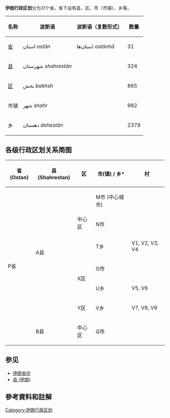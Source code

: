 '''伊朗行政区划'''分为31个省，省下设有县、区、市（市镇）、乡等。

{| class="wikitable"
|-
! 名称
! 波斯语
! 波斯语（复数形式）
! 数量
|-
| [[伊朗省份|省]]
| استان ''ostān''
| استان‌ها ''ostānhā''
| 31
|-
| [[县_(伊朗)|县]]
| شهرستان ''shahrestān''
|
| 324
|-
| [[区_(伊朗)|区]]
| بخش ''bakhsh''
|
| 865
|-
| 市镇
| شهر ''shahr''
|
| 982
|-
| 乡
| دهستان ''dehestān''
|
| 2378
|}

== 各级行政区划关系简图 ==
{| class="wikitable"
|-
!  省(Ostan)
!  县(Shahrestan)
! 区
! 市(镇) / 乡*
! 村
|-
|rowspan="7"| P省
|rowspan="6"| A县
|rowspan="3"| 中心区
| M市 (中心城市)
|
|-
| N市
|
|-
| T乡
| V1, V2, V3, V4
|-
|rowspan="2"| X区
| O市
|
|-
| U乡
| V5, V6
|-
| Y区
| V乡
| V7, V8, V9
|-
| B县
| 中心区
| Q市
|}



== 参见 ==
*[[伊朗省份|伊朗省份]]
*[[县_(伊朗)|县 (伊朗)]]
== 參考資料和註解 ==
{{reflist|2}}
{{亚洲题目|行政区划}}

[[Category:伊朗行政区划|Category:伊朗行政区划]]